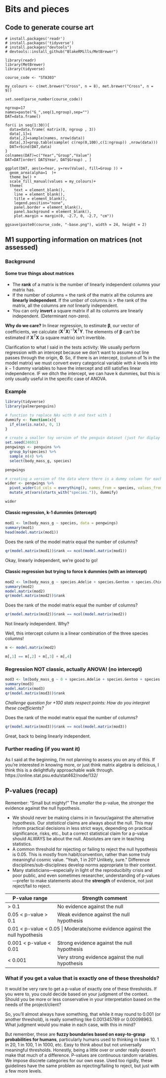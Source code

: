 # Bits and pieces

## Code to generate course art

```
# install.packages('readr')
# install.packages('tidyverse')
# install.packages("devtools")
# devtools::install_github("BlakeRMills/MetBrewer")

library(readr)
library(MetBrewer)
library(tidyverse)

course_code <- "STA303"

my_colours <- c(met.brewer("Cross", n = 8), met.brewer("Cross", n = 9))

set.seed(parse_number(course_code))

ngroup=17
names=paste("G_",seq(1,ngroup),sep="")
DAT=data.frame()

for(i in seq(1:30)){
  data=data.frame( matrix(0, ngroup , 3))
  data[,1]=i
  data[,2]=sample(names, nrow(data))
  data[,3]=prop.table(sample( c(rep(0,100),c(1:ngroup)) ,nrow(data)))
  DAT=rbind(DAT,data)
}
colnames(DAT)=c("Year","Group","Value")
DAT=DAT[order( DAT$Year, DAT$Group) , ]

ggplot(DAT, aes(x=Year, y=rev(Value), fill=Group )) +
  geom_area(alpha=1  )+
  theme_bw() +
  scale_fill_manual(values = my_colours)+
  theme(
    text = element_blank(),
    line = element_blank(),
    title = element_blank(),
    legend.position="none",
    panel.border = element_blank(),
    panel.background = element_blank(),
    plot.margin = margin(0, -2.7, 0, -2.7, "cm"))

ggsave(paste0(course_code, "-base.png"), width = 24, height = 2)

```

## M1 supporting information on matrices (not assessed) {#matrices}

### Background

#### Some true things about matrices
- The **rank** of a matrix is the number of linearly independent columns your matrix has.  
- If the number of columns = the rank of the matrix all the columns are **linearly independent**. If the umber of columns is > the rank of the matrix, all the columns are _not_ linearly independent.  
- You can only **invert** a square matrix if all its columns are linearly independent. (Determinant non-zero).


**Why do we care?**  In linear regression, to estimate $\boldsymbol\beta$, our vector of coefficients, we calculate $(\boldsymbol X^T\boldsymbol X)^{-1}\boldsymbol X^T\boldsymbol Y$. The elements of $\boldsymbol\beta$ can't be estimated if $\boldsymbol X^T\boldsymbol X$ (a square matrix) isn't invertible.

Clarification to what I said in the tests activity: We usually perform regression with an intercept because we don't want to assume out line passes through the origin, **0**. So, if there is an intercept, (column of 1s in the model matrix) we must convert every categorical variable with $k$ levels into $k-1$ dummy variables to have the intercept and still satisfies linear independence. IF we ditch the intercept, we can have k dummies, but this is only usually useful in the specific case of ANOVA. 


### Example 

```r
library(tidyverse)
library(palmerpenguins)
```

```r
# function to replace NAs with 0 and text with 1
dummify <- function(x){
  if_else(is.na(x), 0, 1)
}

# create a smaller toy version of the penguin dataset (just for diplay purposes)
set.seed(24601)
pengwings <- penguins %>% 
  group_by(species) %>% 
  sample_n(4) %>% 
  select(body_mass_g, species)

pengwings

# creating a version of the data where there is a dummy column for each level of species instead of one species column
wider <- pengwings %>% 
  pivot_wider(id_cols = everything(), names_from = species, values_from = species, names_prefix = "species.") %>% 
  mutate_at(vars(starts_with("species.")), dummify)

wider
```

#### Classic regression, k-1 dummies (intercept)

```r
mod1 <- lm(body_mass_g ~ species, data = pengwings)
summary(mod1)
head(model.matrix(mod1))
```

Does the rank of the model matrix equal the number of columns?
```r
qr(model.matrix(mod1))$rank == ncol(model.matrix(mod1))
```

Okay, linearly independent, we're good to go!

#### Classic regression but trying to force k dummies (with an intercept)
```r
mod2 <- lm(body_mass_g ~ species.Adelie + species.Gentoo + species.Chinstrap, data=wider)
summary(mod2)
model.matrix(mod2)
qr(model.matrix(mod2))$rank
```

Does the rank of the model matrix equal the number of columns?
```r
qr(model.matrix(mod2))$rank == ncol(model.matrix(mod2))
```

Not linearly independent. Why?

Well, this intercept column is a linear combination of the three species columns!


```r
m <- model.matrix(mod2)

m[,1] == m[,2] + m[,3] + m[,4]
```
### Regression NOT classic, actually ANOVA! (no intercept)
```r
mod3 <- lm(body_mass_g ~ 0 + species.Adelie + species.Gentoo + species.Chinstrap, data=wider)
summary(mod3)
model.matrix(mod3)
qr(model.matrix(mod3))$rank
```

_Challenge question for +100 stats respect points: How do you interpret these coefficients?_

Does the rank of the model matrix equal the number of columns?
```r
qr(model.matrix(mod3))$rank == ncol(model.matrix(mod3))
```

Great, back to being linearly independent.

### Further reading (if you want it)

As I said at the beginning, I'm not planning to assess you on any of this. If you're interested in knowing more, or just think matrix algebra is delicious, I think this is a delightfully approachable walk through. https://online.stat.psu.edu/stat462/node/132/ 

## P-values (recap)

Remember: "Small but mighty!" The _smaller_ the p-value, the _stronger_ the evidence against the null hypothesis.

- We should never be making claims in in favour/against the alternative hypothesis. Our _statistical_ claims are always about the null. This may inform practical decisions in less strict ways, depending on practical significance, risks, etc., but a correct statistical claim for a p-value should ALWAYS be about the null. Absolutes are rare in teaching statistics.  
- A common threshold for rejecting or failing to reject the null hypothesis is 0.05. This is mostly from habit/convention, rather than some truly meaningful cosmic value. "Yeah, 1 in 20? Unlikely, sure." Difference disciplines/sub-disciplines develop norms appropriate to their context. 
- Many statisticians—especially in light of the reproducibilty crisis and poor public, and even sometimes researcher, understanding of p-values—prefer to make statements about the __strength__ of evidence, not just reject/fail to reject.

+--------------------------+----------------------------------------------------+
| P-value range            | Strength comment                                   |
+==========================+====================================================+
| \> 0.1                   | No evidence against the null                       |
+--------------------------+----------------------------------------------------+
| 0.05 \< p-value \> 0.1   | Weak evidence against the null hypothesis          |
+--------------------------+----------------------------------------------------+
| 0.01 \< p-value \< 0.05   | Moderate/some evidence against the null hypothesis |
+--------------------------+----------------------------------------------------+
| 0.001 \< p-value \< 0.01 | Strong evidence against the null hypothesis        |
+--------------------------+----------------------------------------------------+
| \< 0.001                 | Very strong evidence against the null hypothesis   |
+--------------------------+----------------------------------------------------+

### What if you get a value that is exactly one of these thresholds?

It would be very rare to get a p-value of exactly one of these thresholds. If you were to, you could decide based on your judgment of the context. Should you be more or less conservative in your interpretation based on the needs of the project/client?

So, you'll almost always have something, that while it may round to 0.001 (or another threshold), is really something like 0.001345789 or 0.00098963. What judgment would you make in each case, with this in mind?

But remember, these are __fuzzy boundaries based on easy-to-grasp probabilities for humans__, particularly humans used to thinking in base 10. 1 in 20, 1 in 100, 1 in 1000, etc. Easy to think about but not universally meaningful thresholds. Honestly, being a little over or under really doesn't make that much of a difference. P-values are continuous random variables. We impose discrete categories for our own ease. Used too rigidly, these guidelines have the same problem as rejecting/failing to reject, but just with a few more levels.
